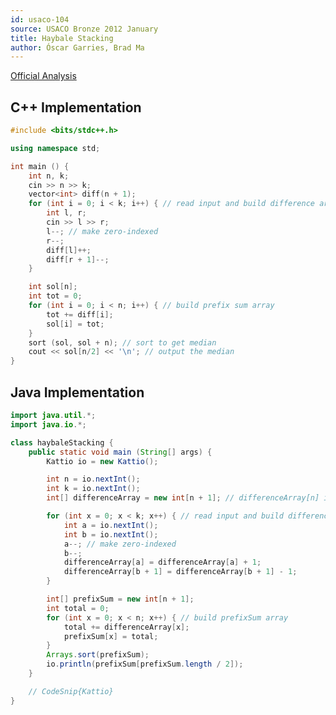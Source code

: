 ```yaml
---
id: usaco-104
source: USACO Bronze 2012 January
title: Haybale Stacking
author: Óscar Garries, Brad Ma
---
```


[Official Analysis](http://www.usaco.org/current/data/sol_stacking.html)

<LanguageSection>
<CPPSection>

## C++ Implementation

```cpp
#include <bits/stdc++.h>

using namespace std;

int main () {
	int n, k;
	cin >> n >> k;
	vector<int> diff(n + 1);
	for (int i = 0; i < k; i++) { // read input and build difference array
		int l, r;
		cin >> l >> r;
		l--; // make zero-indexed
		r--;
		diff[l]++;
		diff[r + 1]--;
	}

	int sol[n];
	int tot = 0;
	for (int i = 0; i < n; i++) { // build prefix sum array
		tot += diff[i];
		sol[i] = tot;
	}
	sort (sol, sol + n); // sort to get median
	cout << sol[n/2] << '\n'; // output the median
}

```

</CPPSection>
	
</LanguageSection>
<JavaSection>

## Java Implementation

```java
import java.util.*;
import java.io.*;

class haybaleStacking {
    public static void main (String[] args) {
        Kattio io = new Kattio();

        int n = io.nextInt();
        int k = io.nextInt();
        int[] differenceArray = new int[n + 1]; // differenceArray[n] is the difference between A[n + 1] and A[n]

        for (int x = 0; x < k; x++) { // read input and build differenceArray
            int a = io.nextInt();
            int b = io.nextInt();
            a--; // make zero-indexed
            b--;
            differenceArray[a] = differenceArray[a] + 1;
            differenceArray[b + 1] = differenceArray[b + 1] - 1;
        }

        int[] prefixSum = new int[n + 1];
        int total = 0;
        for (int x = 0; x < n; x++) { // build prefixSum array
            total += differenceArray[x];
            prefixSum[x] = total;
        }
        Arrays.sort(prefixSum);
        io.println(prefixSum[prefixSum.length / 2]);
    }

    // CodeSnip{Kattio}
}

```

</JavaSection>
<LanguageSection>
	
